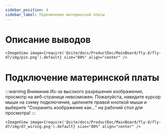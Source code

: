 ```yaml
---
sidebar_position: 4
sidebar_label: Подключение материнской платы
---
```




# Описание выводов
    <ImageView image={require('@site/docs/ProductDoc/MainBoard/fly-d/fly-d7/img/pin.png').default} size="80%" align="center" />

# Подключение материнской платы

:::warning Внимание
Из-за высокого разрешения изображения, просмотр на веб-странице невозможен. Пожалуйста, наведите курсор мыши на схему подключения, щелкните правой кнопкой мыши и выберите "Сохранить изображение как..." на рабочий стол для просмотра!
:::

    <ImageView image={require('@site/docs/ProductDoc/MainBoard/fly-d/fly-d7/img/d7_wiring.png').default} size="80%" align="center" />